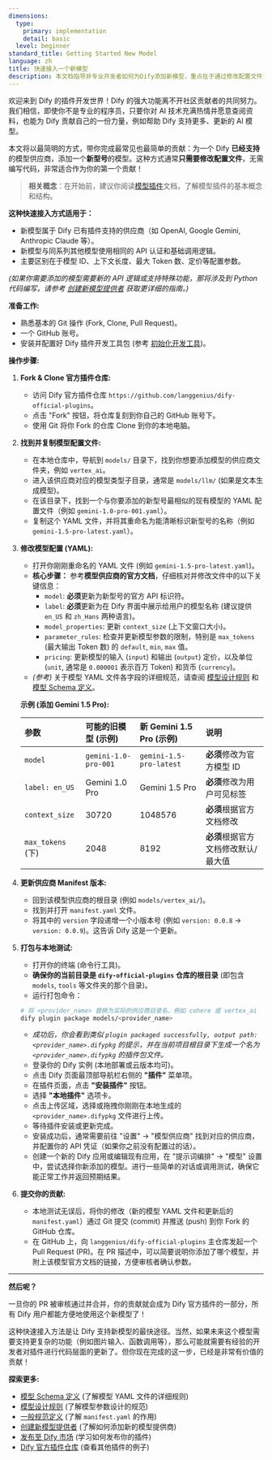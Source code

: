 ```yaml
---
dimensions:
  type:
    primary: implementation
    detail: basic
  level: beginner
standard_title: Getting Started New Model
language: zh
title: 快速接入一个新模型
description: 本文档指导非专业开发者如何为Dify添加新模型，重点在于通过修改配置文件为现有模型供应商添加新型号模型。包括Fork仓库、复制与修改模型配置、更新供应商版本、本地测试以及提交贡献的完整流程。
---
```


欢迎来到 Dify 的插件开发世界！Dify 的强大功能离不开社区贡献者的共同努力。我们相信，即使你不是专业的程序员，只要你对 AI 技术充满热情并愿意查阅资料，也能为 Dify 贡献自己的一份力量，例如帮助 Dify 支持更多、更新的 AI 模型。

本文将以最简明的方式，带你完成最常见也最简单的贡献：为一个 Dify **已经支持**的模型供应商，添加一个**新型号**的模型。这种方式通常**只需要修改配置文件**，无需编写代码，非常适合作为你的第一个贡献！

> **相关概念**：在开始前，建议你阅读[模型插件](/plugin-dev-zh/0131-model-plugin-introduction)文档，了解模型插件的基本概念和结构。

**这种快速接入方式适用于：**

- 新模型属于 Dify 已有插件支持的供应商（如 OpenAI, Google Gemini, Anthropic Claude 等）。
- 新模型与同系列其他模型使用相同的 API 认证和基础调用逻辑。
- 主要区别在于模型 ID、上下文长度、最大 Token 数、定价等配置参数。

_(如果你需要添加的模型需要新的 API 逻辑或支持特殊功能，那将涉及到 Python 代码编写，请参考 [创建新模型提供者](/plugin-dev-zh/0222-creating-new-model-provider) 获取更详细的指南。)_

**准备工作:**

- 熟悉基本的 Git 操作 (Fork, Clone, Pull Request)。
- 一个 GitHub 账号。
- 安装并配置好 Dify 插件开发工具包 (参考 [初始化开发工具](/plugin-dev-zh/0221-initialize-development-tools))。

**操作步骤:**

1. **Fork & Clone 官方插件仓库:**

    - 访问 Dify 官方插件仓库 `https://github.com/langgenius/dify-official-plugins`。
    - 点击 "Fork" 按钮，将仓库复刻到你自己的 GitHub 账号下。
    - 使用 Git 将你 Fork 的仓库 Clone 到你的本地电脑。

2. **找到并复制模型配置文件:**

    - 在本地仓库中，导航到 `models/` 目录下，找到你想要添加模型的供应商文件夹，例如 `vertex_ai`。
    - 进入该供应商对应的模型类型子目录，通常是 `models/llm/` (如果是文本生成模型)。
    - 在该目录下，找到一个与你要添加的新型号最相似的现有模型的 YAML 配置文件（例如 `gemini-1.0-pro-001.yaml`）。
    - 复制这个 YAML 文件，并将其重命名为能清晰标识新型号的名称（例如 `gemini-1.5-pro-latest.yaml`）。

3. **修改模型配置 (YAML):**

    - 打开你刚刚重命名的 YAML 文件 (例如 `gemini-1.5-pro-latest.yaml`)。
    - **核心步骤：** 参考**模型供应商的官方文档**，仔细核对并修改文件中的以下关键信息：
        - `model`: **必须**更新为新型号的官方 API 标识符。
        - `label`: **必须**更新为在 Dify 界面中展示给用户的模型名称 (建议提供 `en_US` 和 `zh_Hans` 两种语言)。
        - `model_properties`: 更新 `context_size` (上下文窗口大小)。
        - `parameter_rules`: 检查并更新模型参数的限制，特别是 `max_tokens` (最大输出 Token 数) 的 `default`, `min`, `max` 值。
        - `pricing`: 更新模型的输入 (`input`) 和输出 (`output`) 定价，以及单位 (`unit`, 通常是 `0.000001` 表示百万 Token) 和货币 (`currency`)。
    - _(参考)_ 关于模型 YAML 文件各字段的详细规范，请查阅 [模型设计规则](/plugin-dev-zh/0411-model-designing-rules) 和 [模型 Schema 定义](/plugin-dev-zh/0412-model-schema)。

    **示例 (添加 Gemini 1.5 Pro):**

    | 参数              | 可能的旧模型 (示例)  | 新 Gemini 1.5 Pro (示例) | 说明                                |
    | :---------------- | :------------------- | :----------------------- | :---------------------------------- |
    | `model`           | `gemini-1.0-pro-001` | `gemini-1.5-pro-latest`  | **必须**修改为官方模型 ID           |
    | `label: en_US`    | Gemini 1.0 Pro       | Gemini 1.5 Pro           | **必须**修改为用户可见标签          |
    | `context_size`    | 30720                | 1048576                  | **必须**根据官方文档修改            |
    | `max_tokens` (下) | 2048                 | 8192                     | **必须**根据官方文档修改默认/最大值 |

4. **更新供应商 Manifest 版本:**

    - 回到该模型供应商的根目录 (例如 `models/vertex_ai/`)。
    - 找到并打开 `manifest.yaml` 文件。
    - 将其中的 `version` 字段递增一个小版本号 (例如 `version: 0.0.8` -> `version: 0.0.9`)。这告诉 Dify 这是一个更新。

5. **打包与本地测试:**

    - 打开你的终端 (命令行工具)。
    - **确保你的当前目录是 `dify-official-plugins` 仓库的根目录** (即包含 `models`, `tools` 等文件夹的那个目录)。
    - 运行打包命令：

    ```bash
    # 将 <provider_name> 替换为实际的供应商目录名，例如 cohere 或 vertex_ai
    dify plugin package models/<provider_name>
    ```

    - _成功后，你会看到类似 `plugin packaged successfully, output path: <provider_name>.difypkg` 的提示，并在当前项目根目录下生成一个名为 `<provider_name>.difypkg` 的插件包文件。_
    - 登录你的 Dify 实例 (本地部署或云版本均可)。
    - 点击 Dify 页面最顶部导航栏右侧的 **"插件"** 菜单项。
    - 在插件页面，点击 **"安装插件"** 按钮。
    - 选择 **"本地插件"** 选项卡。
    - 点击上传区域，选择或拖拽你刚刚在本地生成的 `<provider_name>.difypkg` 文件进行上传。
    - 等待插件安装或更新完成。
    - 安装成功后，通常需要前往 "设置" -> "模型供应商" 找到对应的供应商，并配置你的 API 凭证（如果你之前没有配置过的话）。
    - 创建一个新的 Dify 应用或编辑现有应用，在 "提示词编排" -> "模型" 设置中，尝试选择你新添加的模型。进行一些简单的对话或调用测试，确保它能正常工作并返回预期结果。

6. **提交你的贡献:**
    - 本地测试无误后，将你的修改（新的模型 YAML 文件和更新后的 `manifest.yaml`）通过 Git 提交 (commit) 并推送 (push) 到你 Fork 的 GitHub 仓库。
    - 在 GitHub 上，向 `langgenius/dify-official-plugins` 主仓库发起一个 Pull Request (PR)。在 PR 描述中，可以简要说明你添加了哪个模型，并附上该模型官方文档的链接，方便审核者确认参数。

---

**然后呢？**

一旦你的 PR 被审核通过并合并，你的贡献就会成为 Dify 官方插件的一部分，所有 Dify 用户都能方便地使用这个新模型了！

这种快速接入方法是让 Dify 支持新模型的最快途径。当然，如果未来这个模型需要支持更复杂的功能（例如图片输入、函数调用等），那么可能就需要有经验的开发者对插件进行代码层面的更新了。但你现在完成的这一步，已经是非常有价值的贡献！

**探索更多:**

- [模型 Schema 定义](/plugin-dev-zh/0412-model-schema) (了解模型 YAML 文件的详细规则)
- [模型设计规则](/plugin-dev-zh/0411-model-designing-rules) (了解模型参数设计的规范)
- [一般规范定义](/plugin-dev-zh/0411-general-specifications) (了解 `manifest.yaml` 的作用)
- [创建新模型提供者](/plugin-dev-zh/0222-creating-new-model-provider) (了解如何添加新的模型提供商)
- [发布至 Dify 市场](/plugin-dev-zh/0322-release-to-dify-marketplace) (学习如何发布你的插件)
- [Dify 官方插件仓库](https://github.com/langgenius/dify-official-plugins) (查看其他插件的例子)
